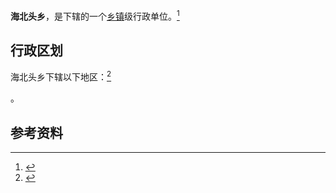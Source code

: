 {{中国乡级行政区|14/06/24/203/000}}

'''海北头乡'''，是{{PRC admin/fullname|14/06/24/203/000|3}}下辖的一个[[乡镇|乡镇]]级行政单位。<ref>{{PRC admin/ref sgc|{{PRC admin/parent|14/06/24/203/000}}}}</ref>

== 行政区划 ==

海北头乡下辖以下地区：<ref>{{PRC admin/ref sgc|14/06/24/203/000}}</ref>

{{PRC admin/children|14/06/24/203/000}}。

== 参考资料 ==

{{reflist}}

{{行政区划小作品}}
{{PRC admin/navcat|14/06/24/203/000}}